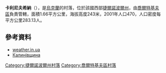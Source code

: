 {{coord|49|2|47|N|25|44|10|E|scale:30000|display=title}}

'''卡利尼夫希納'''（{{lang-uk|Калинівщина}}），是[[烏克蘭|烏克蘭]]的村落，位於該國西部[[捷爾諾波爾州|捷爾諾波爾州]]，由[[喬爾特基夫區|喬爾特基夫區]]負責管轄，面積1.66平方公里，海拔高度243米，2001年人口470，人口密度每平方公里283.13人。

==參考資料==
*[http://pda.weather.in.ua/ua/ternopol%27skaja/9843 weather.in.ua] {{Wayback|url=http://pda.weather.in.ua/ua/ternopol%27skaja/9843 |date=20160305034417 }}
*[http://gska2.rada.gov.ua/pls/z7502/A005?rdat1=11.04.2015&rf7571=31871 Калинівщина]{{dead link|date=2017年11月 |bot=InternetArchiveBot |fix-attempted=yes }}

{{DEFAULTSORT:Калинівщина}}
[[Category:捷爾諾波爾州村落|Category:捷爾諾波爾州村落]]
[[Category:喬爾特基夫區村落|Category:喬爾特基夫區村落]]


{{Ternopil-geo-stub}}